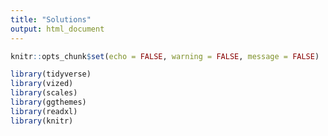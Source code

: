```yaml
---
title: "Solutions"
output: html_document
---
```


```r

knitr::opts_chunk$set(echo = FALSE, warning = FALSE, message = FALSE)

library(tidyverse)
library(vized)
library(scales)
library(ggthemes)
library(readxl)
library(knitr)

```
